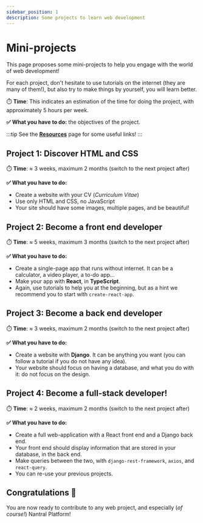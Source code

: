 ```yaml
---
sidebar_position: 1
description: Some projects to learn web development
---
```


# Mini-projects

This page proposes some mini-projects to help you engage with the world of
web development!

For each project, don't hesitate to use tutorials on the internet
(they are many of them!), but also try to make things by yourself,
you will learn better.

⏱️ **Time**: This indicates an estimation of the time for doing the project,
with approximately 5 hours per week.

**✅ What you have to do:** the objectives of the project.

:::tip
See the **[Resources](/dev/resources.mdx)** page for some useful links!
:::

## Project 1: Discover HTML and CSS

⏱️ **Time**: ≈ 3 weeks, maximum 2 months (switch to the next project after)

**✅ What you have to do:**

-  Create a website with your CV (_Curriculum Vitae_)
-  Use only HTML and CSS, no JavaScript
-  Your site should have some images, multiple pages, and be beautiful!

## Project 2: Become a front end developer

⏱️ **Time**: ≈ 5 weeks, maximum 3 months (switch to the next project after)

**✅ What you have to do:**

-  Create a single-page app that runs without internet. It can be a calculator, a video
   player, a to-do app...
-  Make your app with **React**, in **TypeScript**.
-  Again, use tutorials to help you at the beginning, but as a hint we recommend
   you to start with `create-react-app`.

## Project 3: Become a back end developer

⏱️ **Time**: ≈ 3 weeks, maximum 2 months (switch to the next project after)

**✅ What you have to do:**

-  Create a website with **Django**. It can be anything you want (you can follow
   a tutorial if you do not have any idea).
-  Your website should focus on having a database, and what you do with it: do
   not focus on the design.

## Project 4: Become a full-stack developer!

⏱️ **Time**: ≈ 2 weeks, maximum 2 months (switch to the next project after)

**✅ What you have to do:**

-  Create a full web-application with a React front end and a Django back end.
-  Your front end should display information that are stored in your database,
   in the back end.
-  Make queries between the two, with `django-rest-framework`, `axios`, and
   `react-query`.
-  You can re-use your previous projects.

## Congratulations 🥳

You are now ready to contribute to any web project, and especially
(_of course!_) Nantral Platform!
